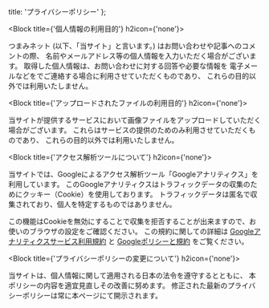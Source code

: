 
  title: 'プライバシーポリシー'
};

<Title title={'プライバシーポリシー'}>
  2021年7月13日改訂
</Title>

<Block title={'個人情報の利用目的'} h2icon={'none'}>

  つまみネット (以下、「当サイト」と言います。) はお問い合わせや記事へのコメントの際、
  名前やメールアドレス等の個人情報を入力いただく場合がございます。
  取得した個人情報は、お問い合わせに対する回答や必要な情報を
  電子メールなどをでご連絡する場合に利用させていただくものであり、
  これらの目的以外では利用いたしません。

</Block>

<Block title={'アップロードされたファイルの利用目的'} h2icon={'none'}>

  当サイトが提供するサービスにおいて画像ファイルをアップロードしていただく場合がございます。
  これらはサービスの提供のためのみ利用させていただくものであり、
  これらの目的以外では利用いたしません。

</Block>

<Block title={'アクセス解析ツールについて'} h2icon={'none'}>

  当サイトでは、Googleによるアクセス解析ツール「Googleアナリティクス」を利用しています。
  このGoogleアナリティクスはトラフィックデータの収集のためにクッキー（Cookie）を使用しております。
  トラフィックデータは匿名で収集されており、個人を特定するものではありません。

  この機能はCookieを無効にすることで収集を拒否することが出来ますので、お使いのブラウザの設定をご確認ください。
  この規約に関しての詳細は
  [Googleアナリティクスサービス利用規約](https://marketingplatform.google.com/about/analytics/terms/jp/)
  と
  [Googleポリシーと規約](https://policies.google.com/technologies/ads?hl=ja)
  をご覧ください。

</Block>

<Block title={'プライバシーポリシーの変更について'} h2icon={'none'}>

  当サイトは、個人情報に関して適用される日本の法令を遵守するとともに、
  本ポリシーの内容を適宜見直しその改善に努めます。
  修正された最新のプライバシーポリシーは常に本ページにて開示されます。

</Block>
